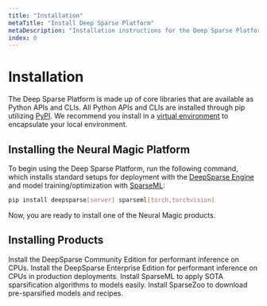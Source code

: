 ```yaml
---
title: "Installation"
metaTitle: "Install Deep Sparse Platform"
metaDescription: "Installation instructions for the Deep Sparse Platform including DeepSparse Engine, SparseML, SparseZoo"
index: 0
---
```


# Installation

The Deep Sparse Platform is made up of core libraries that are available as Python APIs and CLIs.
All Python APIs and CLIs are installed through pip utilizing [PyPI](https://pypi.org/user/neuralmagic/).
We recommend you install in a [virtual environment](https://docs.python.org/3/library/venv.html) to encapsulate your local environment.

## Installing the Neural Magic Platform

To begin using the Deep Sparse Platform, run the following command, which installs standard setups for deployment with the [DeepSparse Engine](../../products/deepsparse) and model training/optimization with [SparseML](../../products/sparseml):

```bash
pip install deepsparse[server] sparseml[torch,torchvision]
```

Now, you are ready to install one of the Neural Magic products.

## Installing Products

<LinkCards>
  <LinkCard href="./deepsparse" heading="DeepSparse">
    Install the DeepSparse Community Edition for performant inference on CPUs.
  </LinkCard>

  <LinkCard href="./deepsparse-ent" heading="DeepSparse Enterprise">
    Install the DeepSparse Enterprise Edition for performant inference on CPUs in production deployments.
  </LinkCard>

  <LinkCard href="./sparseml" heading="SparseML">
    Install SparseML to apply SOTA sparsification algorithms to models easily.
  </LinkCard>

  <LinkCard href="./sparsezoo" heading="SparseZoo">
    Install SparseZoo to download pre-sparsified models and recipes.
  </LinkCard>
</LinkCards>
